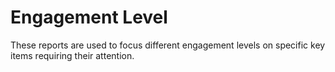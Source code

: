 # Engagement Level {-}
These reports are used to focus different engagement levels on specific key items requiring their attention.
